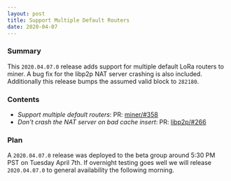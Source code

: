 ```yaml
---
layout: post
title: Support Multiple Default Routers
date: 2020-04-07
---
```


### Summary

This `2020.04.07.0` release adds support for multiple default LoRa routers to miner. A bug fix for
the libp2p NAT server crashing is also included. Additionally this release bumps the assumed valid
block to `282180`.

### Contents

- _Support multiple default routers_: PR: [miner/#358](https://github.com/helium/miner/pull/358)
- _Don't crash the NAT server on bad cache insert_: PR:
  [libp2p/#266](https://github.com/helium/erlang-libp2p/pull/266)

### Plan

A `2020.04.07.0` release was deployed to the beta group around 5:30 PM PST on Tuesday April 7th. If
overnight testing goes well we will release `2020.04.07.0` to general availability the following
morning.
